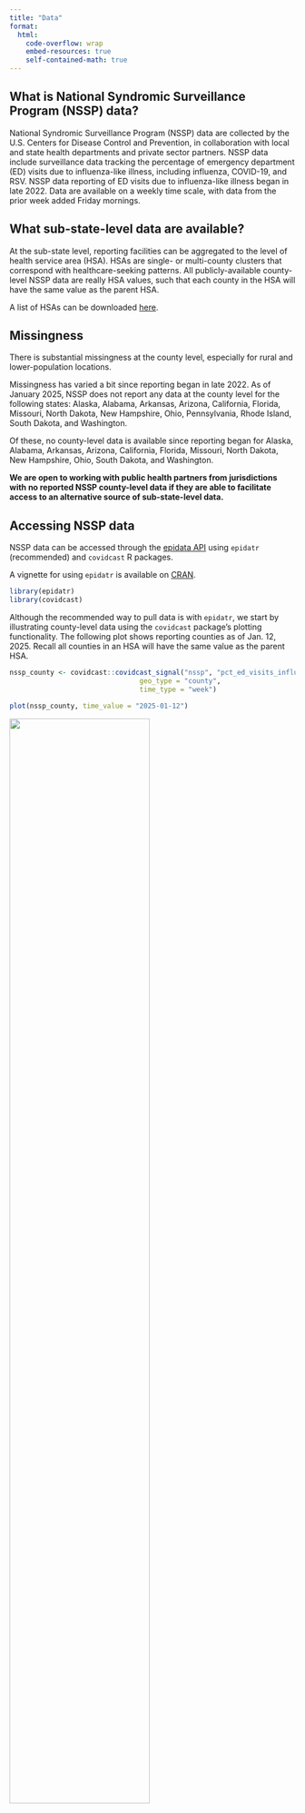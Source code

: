 ```yaml
---
title: "Data"
format:
  html:
    code-overflow: wrap
    embed-resources: true
    self-contained-math: true
---
```



## What is National Syndromic Surveillance Program (NSSP) data?

National Syndromic Surveillance Program (NSSP) data are collected by the U.S. Centers for Disease Control and Prevention, in collaboration with local and state health departments and private sector partners. NSSP data include surveillance data tracking the percentage of emergency department (ED) visits due to influenza-like illness, including influenza, COVID-19, and RSV. NSSP data reporting of ED visits due to influenza-like illness began in late 2022. Data are available on a weekly time scale, with data from the prior week added Friday mornings. 

## What sub-state-level data are available?

At the sub-state level, reporting facilities can be aggregated to the level of health service area (HSA). HSAs are single- or multi-county clusters that correspond with healthcare-seeking patterns. All publicly-available county-level NSSP data are really HSA values, such that each county in the HSA will have the same value as the parent HSA. 

A list of HSAs can be downloaded [here](files/hsas.xls).

## Missingness

There is substantial missingness at the county level, especially for rural and lower-population locations.

Missingness has varied a bit since reporting began in late 2022. As of January 2025, NSSP does not report any data at the county level for the following states: Alaska, Alabama, Arkansas, Arizona, California, Florida, Missouri, North Dakota, New Hampshire, Ohio, Pennsylvania, Rhode Island, South Dakota, and Washington. 

Of these, no county-level data is available since reporting began for Alaska, Alabama, Arkansas, Arizona, California, Florida, Missouri, North Dakota, New Hampshire, Ohio, South Dakota, and Washington. 

**We are open to working with public health partners from jurisdictions with no reported NSSP county-level data if they are able to facilitate access to an alternative source of sub-state-level data.**

## Accessing NSSP data

NSSP data can be accessed through the [epidata API](https://cmu-delphi.github.io/delphi-epidata/api/covidcast-signals/nssp.html) using `epidatr` (recommended) and `covidcast` R packages.

A vignette for using `epidatr` is available on [CRAN](https://cran.r-project.org/web/packages/epidatr/vignettes/epidatr.html).

```r
library(epidatr)
library(covidcast)
```

Although the recommended way to pull data is with `epidatr`, we start by illustrating county-level data using the `covidcast` package's plotting functionality. The following plot shows reporting counties as of Jan. 12, 2025. Recall all counties in an HSA will have the same value as the parent HSA. 

```r
nssp_county <- covidcast::covidcast_signal("nssp", "pct_ed_visits_influenza",
                                geo_type = "county",
                                time_type = "week")
```
```r
plot(nssp_county, time_value = "2025-01-12")
```

![](img/nsspplot.png){width=70%}

The following code uses the `epidatr` package to return county-level data, where `geo_value` is the FIPS code of the county. Again, the values returned for an individual county are really those of the parent HSA.

```r
epidatr::pub_covidcast(source = "nssp", signals = "pct_ed_visits_influenza", geo_type = "county", geo_values = "25015", time_type = "week")
```
![](img/nssptable.png){width=100%}

## Why use NSSP HSA data?

Metro-level disease trends and forecasts may differ markedly from state and national trends. Building the capacity to forecast at the metro-level may be crucial in times of outbreak planning and response.  

NSSP HSA-level data are **publicly available**, making it quicker and easier to expand forecasting efforts to additional jurisdictions that report these data. 

A more detailed visual breakdown of HSAs for each state can be found [here](files/states.pdf). This document also provides line plots for each state illustrating the difference between the percentage of ED visits for the state (grey line) vs. each individual HSA in that state (orange line).
